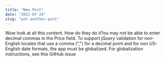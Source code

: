 ```yaml
---
title: "New Post"
date: "2021-07-29"
slug: "yet-another-post"
---
```


Wow look at all this content. How do they do it?ou may not be able to enter decimal commas in the Price field. To support jQuery validation for non-English locales that use a comma (",") for a decimal point and for non US-English date formats, the app must be globalized. For globalization instructions, see this GitHub issue

